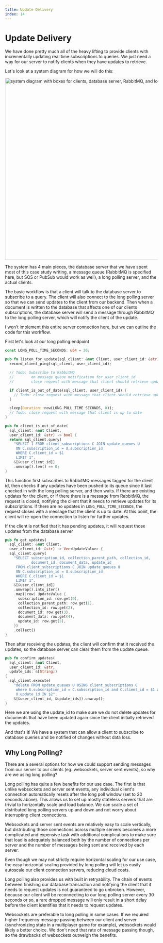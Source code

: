 ```yaml
---
title: Update Delivery
index: 14
---
```

# Update Delivery

We have done pretty much all of the heavy lifting to provide clients with
incrementally updating real time subscriptions to queries. We just need a way
for our server to notify clients when they have updates to retrieve.

Let's look at a system diagram for how we will do this:

<Image src="/images/diy-firestore-system-design.svg" alt="system diagram with boxes for clients, database server, RabbitMQ, and long poll server" height="600" width="600" />

The system has 4 main pieces, the database server that we have spent most of
this case study writing, a message queue (RabbitMQ is specified here, but SQS or
PubSub would work as well), a long polling server, and the actual clients.

The basic workflow is that a client will talk to the database server to
subscribe to a query. The client will also connect to the long polling server so
that we can send updates to the client from our backend. Then when a document
is written to the database that affects one of our clients subscriptions, the
database server will send a message through RabbitMQ to the long polling server,
which will notify the client of the update.

I won't implement this entire server connection here, but we can outline the code
for this workflow.

First let's look at our long polling endpoint

```rust
const LONG_POLL_TIME_SECONDS: u64 = 20;

pub fn listen_for_update(sql_client: &mut Client, user_client_id: &str) {
  record_client_ping(sql_client, user_client_id);

  // Todo: Subscribe to RabbitMQ
  //		on message queue notification for user_client_id
  //    	close request with message that client should retrieve updates

  if client_is_out_of_date(sql_client, user_client_id) {
    // Todo: close request with message that client should retrieve updates
  }

  sleep(Duration::new(LONG_POLL_TIME_SECONDS, 0));
  // Todo: close request with message that client is up to date
}

pub fn client_is_out_of_date(
  sql_client: &mut Client, 
  user_client_id: &str) -> bool {
  return sql_client.query(
    "SELECT 1 FROM client_subscriptions C JOIN update_queues U
     ON C.subscription_id = U.subscription_id
     WHERE C.client_id = $1
     LIMIT 1",
    &[&user_client_id])
    .unwrap().len() == 0;
}
```

This function first subscribes to RabbitMQ messages tagged for the client id,
then checks if any updates have been pushed to its queue since it last checked
in with the long polling server, and then waits. If there are existing updates
for the client, or if there there is a message from RabbitMQ, the request is
closed, notifying the client that it needs to retrieve updates for its
subscriptions. If there are no updates in `LONG_POLL_TIME_SECONDS`, the request
closes with a message that the client is up to date. At this point, the client
will re-open the connection to listen for further updates.

If the client is notified that it has pending updates, it will request those
updates from the database server

```rust
pub fn get_updates(
  sql_client: &mut Client, 
  user_client_id: &str) -> Vec<UpdateValue> {
  sql_client.query(
    "SELECT subscription_id, collection_parent_path, collection_id, 
            document_id, document_data, update_id
     FROM client_subscriptions C JOIN update_queues U
     ON C.subscription_id = U.subscription_id
     WHERE C.client_id = $1
     LIMIT 1",
    &[&user_client_id])
    .unwrap().into_iter()
    .map(|row| UpdateValue {
      subscription_id: row.get(0),
      collection_parent_path: row.get(1),
      collection_id: row.get(2),
      document_id: row.get(3),
      document_data: row.get(4),
      update_id: row.get(5),
    })
    .collect()
}
```

Then after receiving the updates, the client will confirm that it received the updates,
so the database server can clear them from the update queue.

```rust
pub fn confirm_updates(
  sql_client: &mut Client, 
  user_client_id: &str, 
  update_ids: &[String]) 
{
  sql_client.execute(
    "delete FROM update_queues U USING client_subscriptions C
     where U.subscription_id = C.subscription_id and C.client_id = $1 and 
     U.update_id IN $2",
    &[&user_client_id, &update_ids]).unwrap();
}
```

Here we are using the update_id to make sure we do not delete updates for
documents that have been updated again since the client initially retrieved the
updates.

And that's it! We have a system that can allow a client to subscribe to database
queries and be notified of changes without data loss.

## Why Long Polling?

There are a several options for how we could support sending messages from our
server to our clients (eg. websockets, server sent events), so why are we using
long polling?

Long polling has quite a few benefits for our use case. The first is that unlike
websockets and server sent events, any individual client's connection automatically resets
after the long poll window (set to 20 seconds above). This allows us to set up
mostly stateless servers that are trivial to horizontally scale and load
balance. We can scale a set of distributed long polling servers up and down and
not worry about interrupting client connections.

Websockets and server sent events are relatively easy to scale vertically, but
distributing those connections across multiple servers becomes a more
complicated and expensive task with additional complications to make sure that
load is adequately balanced both by the number of connections per server and the
number of messages being sent and received by each server.

Even though we may not strictly require horizontal scaling for our use case, the
easy horizontal scaling provided by long polling will let us easily autoscale
our client connection servers, reducing cloud costs.

Long polling also provides us with built in retryability. The chain of events 
between finishing our database transaction and notifying the client that it
needs to request updates is not guaranteed to go
unbroken. However, because our client will be reconnecting to our long polling
server every 30 seconds or so, a rare dropped message will only result in a short
delay before the client identifies that it needs to request updates.

Websockets are preferable to long polling in some cases. If
we required higher frequency message passing between our client and server
(synchronizing state in a multiplayer game for example), websockets would likely
a better choice. We don't need that rate of message passing though, so the drawbacks
of websockets outweigh the benefits.
